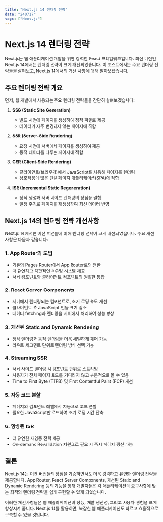 ```yaml
---
title: "Next.js 14 렌더링 전략"
date: "240717"
tags: ["Next.js"]
---
```


# Next.js 14 렌더링 전략

Next.js는 웹 애플리케이션 개발을 위한 강력한 React 프레임워크입니다. 최신 버전인 Next.js 14에서는 렌더링 전략이 크게 개선되었습니다. 이 포스트에서는 주요 렌더링 전략들을 살펴보고, Next.js 14에서의 개선 사항에 대해 알아보겠습니다.

## 주요 렌더링 전략 개요

먼저, 웹 개발에서 사용되는 주요 렌더링 전략들을 간단히 살펴보겠습니다:

1. **SSG (Static Site Generation)**

   - 빌드 시점에 페이지를 생성하여 정적 파일로 제공
   - 데이터가 자주 변경되지 않는 페이지에 적합

2. **SSR (Server-Side Rendering)**

   - 요청 시점에 서버에서 페이지를 생성하여 제공
   - 동적 데이터를 다루는 페이지에 적합

3. **CSR (Client-Side Rendering)**

   - 클라이언트(브라우저)에서 JavaScript를 사용해 페이지를 렌더링
   - 상호작용이 많은 단일 페이지 애플리케이션(SPA)에 적합

4. **ISR (Incremental Static Regeneration)**
   - 정적 생성과 서버 사이드 렌더링의 장점을 결합
   - 일정 주기로 페이지를 재생성하여 최신 데이터 반영

## Next.js 14의 렌더링 전략 개선사항

Next.js 14에서는 이전 버전들에 비해 렌더링 전략이 크게 개선되었습니다. 주요 개선 사항은 다음과 같습니다:

### 1. App Router의 도입

- 기존의 Pages Router에서 App Router로의 전환
- 더 유연하고 직관적인 라우팅 시스템 제공
- 서버 컴포넌트와 클라이언트 컴포넌트의 원활한 통합

### 2. React Server Components

- 서버에서 렌더링되는 컴포넌트로, 초기 로딩 속도 개선
- 클라이언트 측 JavaScript 번들 크기 감소
- 데이터 fetching과 렌더링을 서버에서 처리하여 성능 향상

### 3. 개선된 Static and Dynamic Rendering

- 정적 렌더링과 동적 렌더링을 더욱 세밀하게 제어 가능
- 라우트 세그먼트 단위로 렌더링 방식 선택 가능

### 4. Streaming SSR

- 서버 사이드 렌더링 시 컴포넌트 단위로 스트리밍
- 사용자가 전체 페이지 로드를 기다리지 않고 부분적으로 볼 수 있음
- Time to First Byte (TTFB) 및 First Contentful Paint (FCP) 개선

### 5. 자동 코드 분할

- 페이지와 컴포넌트 레벨에서 자동으로 코드 분할
- 필요한 JavaScript만 로드하여 초기 로딩 시간 단축

### 6. 향상된 ISR

- 더 유연한 재검증 전략 제공
- On-demand Revalidation 지원으로 필요 시 즉시 페이지 갱신 가능

## 결론

Next.js 14는 이전 버전들의 장점을 계승하면서도 더욱 강력하고 유연한 렌더링 전략을 제공합니다. App Router, React Server Components, 개선된 Static and Dynamic Rendering 등의 기능을 통해 개발자들은 각 애플리케이션의 요구사항에 맞는 최적의 렌더링 전략을 쉽게 구현할 수 있게 되었습니다.

이러한 개선사항들은 웹 애플리케이션의 성능, 개발 생산성, 그리고 사용자 경험을 크게 향상시켜 줍니다. Next.js 14를 활용하면, 복잡한 웹 애플리케이션도 빠르고 효율적으로 구축할 수 있을 것입니다.
